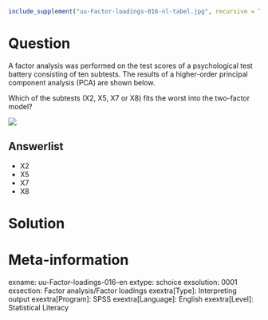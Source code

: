 ```r
include_supplement("uu-Factor-loadings-016-nl-tabel.jpg", recursive = TRUE)
```

Question
========
  
A factor analysis was performed on the test scores of a psychological test battery consisting of ten subtests. The results of a higher-order principal component analysis (PCA) are shown below.

Which of the subtests (X2, X5, X7 or X8) fits the worst into the two-factor model?


![](uu-Factor-loadings-016-nl-tabel.jpg)
  
Answerlist
----------
* X2
* X5
* X7
* X8

Solution
========

Meta-information
================
exname: uu-Factor-loadings-016-en
extype: schoice
exsolution: 0001
exsection: Factor analysis/Factor loadings
exextra[Type]: Interpreting output
exextra[Program]: SPSS
exextra[Language]: English
exextra[Level]: Statistical Literacy
